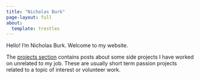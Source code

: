 ```yaml
---
title: "Nicholas Burk"
page-layout: full
about: 
  template: trestles
---
```


Hello! I'm Nicholas Burk. Welcome to my website.

The [projects section](https://nicholasburk.github.io/projects.html) contains posts about some side projects I have worked on unrelated to my job. These are usually short term passion projects related to a topic of interest or volunteer work.
